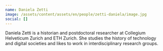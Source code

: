 ```yaml
---
name: Daniela Zetti
image: /assets/content/assets/en/people/zetti-daniela/image.jpg
social: []
---
```

Daniela Zetti is a historian and postdoctoral researcher at Collegium Helveticum Zurich and ETH Zurich. She studies the history of technology and digital societies and likes to work in interdisciplinary research groups.